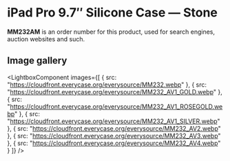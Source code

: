 
# iPad Pro 9.7″ Silicone Case — Stone

<Callout type='info' emoji='👉🏻'>**MM232AM** is an order number for this product, used for search engines, auction websites and such.</Callout>

## Image gallery

<LightboxComponent
    images={[
      {
        src: "https://cloudfront.everycase.org/everysource/MM232.webp"
      },
      {
        src: "https://cloudfront.everycase.org/everysource/MM232_AV1_GOLD.webp"
      },
      {
        src: "https://cloudfront.everycase.org/everysource/MM232_AV1_ROSEGOLD.webp"
      },
      {
        src: "https://cloudfront.everycase.org/everysource/MM232_AV1_SILVER.webp"
      },
      {
        src: "https://cloudfront.everycase.org/everysource/MM232_AV2.webp"
      },
      {
        src: "https://cloudfront.everycase.org/everysource/MM232_AV3.webp"
      },
      {
        src: "https://cloudfront.everycase.org/everysource/MM232_AV4.webp"
      }
    ]}
  />
